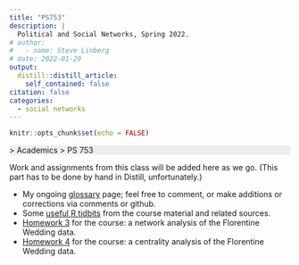 ```yaml
---
title: "PS753"
description: |
  Political and Social Networks, Spring 2022.
# author:
#   - name: Steve Linberg
# date: 2022-01-29
output:
  distill::distill_article:
    self_contained: false
citation: false
categories:
  - social networks
---
```



```r
knitr::opts_chunk$set(echo = FALSE)
```

<p style="background: #eee">
[<i class="fas fa-home"></i>](/) &gt; Academics &gt; PS 753
</p>

Work and assignments from this class will be added here as we go. (This part has to be done by hand in Distill, unfortunately.)

- My ongoing [glossary](../ps753-glossary/index.html) page; feel free to comment, or make additions or corrections via comments or github.
- Some [useful R tidbits](../ps753-useful-r-tidbits/index.html) from the course material and related sources.
- [Homework 3](../ps753-hw3/index.html) for the course: a network analysis of the Florentine Wedding data.
- [Homework 4](../ps753-hw4/index.html) for the course: a centrality analysis of the Florentine Wedding data.
